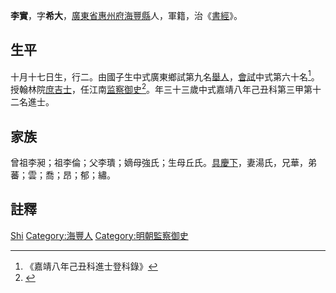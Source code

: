 {{Otheruses|other=名为李實的其他人物|李實}}
{{明清人物信息框
| 姓名 = 李實
| 原名 =
| 圖片名稱= 
| 圖片大小 =
| 圖片說明 = 
| 最高職務 =
| 國家 = 大明 
| 爵位 =
| 籍貫 = [[廣東省|廣東省]][[惠州府|惠州府]][[海豐縣|海豐縣]]
| 族裔 = 
| 旗籍 = 
| 字號 = 
| 諡號 =
| 出生日期 = 十月十七日
| 出生地點 =
| 逝世日期 = 
| 逝世地點 =
| 墓葬 =
| 配偶 = 湯氏
| 親屬 = 曾祖李昶，祖李倫，父李璝，嫡母強氏；生母丘氏
| 出身 =
* 嘉靖八年己丑科進士
| 經歷 =
| 著作 =  
*
*
*
}}
'''李實'''{{BD|1497年||1556年||}}，字'''希大'''，[[廣東省|廣東省]][[惠州府|惠州府]][[海豐縣|海豐縣]]人，軍籍，治《[[書經|書經]]》。

== 生平 ==
十月十七日生，行二。由國子生中式廣東鄉試第九名[[舉人|舉人]]，[[會試|會試]]中式第六十名<ref>《嘉靖八年己丑科進士登科錄》</ref>。授翰林院[[庶吉士|庶吉士]]，任江南[[监察御史|监察御史]]<ref>{{cite news|title=海陆丰进士名录表|url=http://www.hfarc.gov.cn/news/html/?1448.html|accessdate=2013-08-21|newspaper=海豐檔案信息網|deadurl=yes|archiveurl=https://archive.is/20130819091205/http://www.hfarc.gov.cn/news/html/?1448.html|archivedate=2013-08-19}}</ref>。年三十三歲中式嘉靖八年己丑科第三甲第十二名進士。

== 家族 ==
曾祖李昶；祖李倫；父李璝；嫡母強氏；生母丘氏。[[具慶下|具慶下]]，妻湯氏，兄華，弟蕃；雲；喬；昂；郁；繡。

== 註釋 ==
{{reflist}}

{{明朝人物小作品}}
{{嘉靖八年己丑科殿试金榜}}

{{Authority control}}
{{DEFAULTSORT:Li李}}
[[Category:李姓|Shi]]
[[Category:海豐人|Category:海豐人]]
[[Category:明朝監察御史|Category:明朝監察御史]]